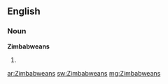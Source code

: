 ==English==

===Noun===
'''Zimbabweans'''

# {{plural of|[[Zimbabwean]]}}

[[ar:Zimbabweans]]
[[sw:Zimbabweans]]
[[mg:Zimbabweans]]